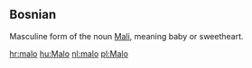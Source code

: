 == Bosnian ==

Masculine form of the noun [[Mali]], meaning baby or sweetheart.

[[hr:malo]]
[[hu:Malo]]
[[nl:malo]]
[[pl:Malo]]